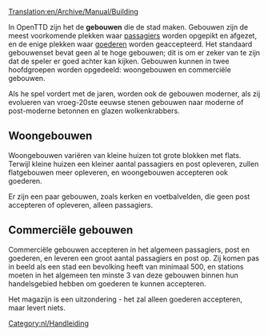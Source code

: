 [[Translation:en/Archive/Manual/Building]]

In OpenTTD zijn het de '''gebouwen''' die de stad maken. Gebouwen zijn de meest voorkomende plekken waar [[nl/passagiers|passagiers]] worden opgepikt en afgezet, en de enige plekken waar [[nl/goederen|goederen]] worden geaccepteerd. Het standaard gebouwenset bevat geen al te hoge gebouwen; dit is om er zeker van te zijn dat de speler er goed achter kan kijken. Gebouwen kunnen in twee hoofdgroepen worden opgedeeld: woongebouwen en commerciële  gebouwen.

Als he spel vordert met de jaren, worden ook de gebouwen moderner, als zij evolueren van vroeg-20ste eeuwse stenen gebouwen naar moderne of post-moderne betonnen en glazen wolkenkrabbers.

==Woongebouwen==
Woongebouwen variëren van kleine huizen tot grote blokken met flats. Terwijl kleine huizen een kleiner aantal passagiers en post opleveren, zullen flatgebouwen meer opleveren, en woongebouwen accepteren ook goederen.

Er zijn een paar gebouwen, zoals kerken en voetbalvelden, die geen post accepteren of opleveren, alleen passagiers.

==Commerciële gebouwen==
Commerciële gebouwen accepteren in het algemeen passagiers, post en goederen, en leveren een groot aantal passagiers en post op. Zij komen pas in beeld als een stad een bevolking heeft van minimaal 500, en stations moeten in het algemeen ten minste 3 van deze gebouwen binnen hun handelsgebied hebben om goederen te kunnen accepteren.

Het magazijn is een uitzondering - het zal alleen goederen accepteren, maar levert niets.

[[Category:nl/Handleiding]]